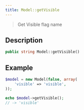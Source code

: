 ```yaml
---
title: Model::getVisible
---
```


> Get Visible flag name


## Description

```php
public string Model::getVisible()
```


## Example

```php title="Controller"
$model = new Model(false, array(
    'visible' => 'visible',
));

echo $model->getVisible();
// -> 'visible'
```